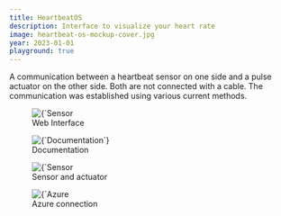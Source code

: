 ```yaml
---
title: HeartbeatOS
description: Interface to visualize your heart rate
image: heartbeat-os-mockup-cover.jpg
year: 2023-01-01
playground: true
---
```


A communication between a heartbeat sensor on one side and a pulse actuator on the other side. Both are not connected with a cable. The communication was established using various current methods.

<figure>
    <Image 
        src={`/images/projects/heartbeat-os/heartbeat-os-mockup.jpg`}
        alt={`Sensor and actuator`}
        width={593}
        height={305}
        priority
    />
    <figcaption>Web Interface</figcaption>
</figure>

<figure>
    <Image 
        src={`/images/projects/heartbeat-os/heartbeat-os-documentation-mockup.jpg`}
        alt={`Documentation`}
        width={3200}
        height={2400}
    />
    <figcaption>Documentation</figcaption>
</figure>

<figure>
    <Image 
        src={`/images/projects/heartbeat-os/sensor-and-actuator.png`}
        alt={`Sensor and actuator`}
        width={593}
        height={305}
        priority
    />
    <figcaption>Sensor and actuator</figcaption>
</figure>

<figure>
    <Image 
        src={`/images/projects/heartbeat-os/azure-connection.png`}
        alt={`Azure connection`}
        width={593}
        height={305}
        priority
    />
    <figcaption>Azure connection</figcaption>
</figure>